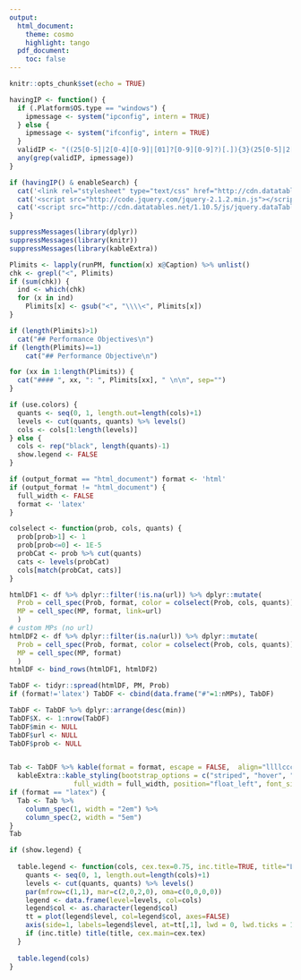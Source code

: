 ```yaml
---
output:
  html_document:
    theme: cosmo
    highlight: tango
  pdf_document:
    toc: false
---
```


<meta charset="UTF-8">
<meta name="google" content="notranslate">
<meta http-equiv="Content-Language" content="en">

```r
knitr::opts_chunk$set(echo = TRUE)
```

```r
havingIP <- function() {
  if (.Platform$OS.type == "windows") {
    ipmessage <- system("ipconfig", intern = TRUE)
  } else {
    ipmessage <- system("ifconfig", intern = TRUE)
  }
  validIP <- "((25[0-5]|2[0-4][0-9]|[01]?[0-9][0-9]?)[.]){3}(25[0-5]|2[0-4][0-9]|[01]?[0-9][0-9]?)"
  any(grep(validIP, ipmessage))
}

if (havingIP() & enableSearch) {
  cat('<link rel="stylesheet" type="text/css" href="http://cdn.datatables.net/1.10.5/css/jquery.dataTables.min.css">')
  cat('<script src="http://code.jquery.com/jquery-2.1.2.min.js"></script>')
  cat('<script src="http://cdn.datatables.net/1.10.5/js/jquery.dataTables.min.js"></script>')
}

```

<script type="text/javascript">
         $(document).ready(function() {
             $("table").DataTable({
               "aLengthMenu": [[50, 75, 100, -1], [50, 75, 100, "All"]],
               "iDisplayLength": 50
             });
         } );
         
</script>

```r
suppressMessages(library(dplyr))
suppressMessages(library(knitr))
suppressMessages(library(kableExtra))

Plimits <- lapply(runPM, function(x) x@Caption) %>% unlist()
chk <- grepl("<", Plimits)
if (sum(chk)) {
  ind <- which(chk)  
  for (x in ind)
    Plimits[x] <- gsub("<", "\\\\<", Plimits[x])
}

if (length(Plimits)>1)
  cat("## Performance Objectives\n")
if (length(Plimits)==1)
    cat("## Performance Objective\n")

for (xx in 1:length(Plimits)) {
  cat("#### ", xx, ": ", Plimits[xx], " \n\n", sep="")
}

```

```r
if (use.colors) {
  quants <- seq(0, 1, length.out=length(cols)+1)
  levels <- cut(quants, quants) %>% levels()
  cols <- cols[1:length(levels)]
} else {
  cols <- rep("black", length(quants)-1)
  show.legend <- FALSE
}
```


```r

if (output_format == "html_document") format <- 'html'
if (output_format != "html_document") {
  full_width <- FALSE
  format <- 'latex'
}

colselect <- function(prob, cols, quants) {
  prob[prob>1] <- 1
  prob[prob<=0] <- 1E-5
  probCat <- prob %>% cut(quants) 
  cats <- levels(probCat)
  cols[match(probCat, cats)]
}

htmlDF1 <- df %>% dplyr::filter(!is.na(url)) %>% dplyr::mutate(
  Prob = cell_spec(Prob, format, color = colselect(Prob, cols, quants)),
  MP = cell_spec(MP, format, link=url)
  )
# custom MPs (no url)
htmlDF2 <- df %>% dplyr::filter(is.na(url)) %>% dplyr::mutate(
  Prob = cell_spec(Prob, format, color = colselect(Prob, cols, quants)),
  MP = cell_spec(MP, format)
  )
htmlDF <- bind_rows(htmlDF1, htmlDF2)

TabDF <- tidyr::spread(htmlDF, PM, Prob)
if (format!='latex') TabDF <- cbind(data.frame("#"=1:nMPs), TabDF)

TabDF <- TabDF %>% dplyr::arrange(desc(min))
TabDF$X. <- 1:nrow(TabDF)
TabDF$min <- NULL
TabDF$url <- NULL
TabDF$prob <- NULL


Tab <- TabDF %>% kable(format = format, escape = FALSE,  align="llllcccclll") %>%
  kableExtra::kable_styling(bootstrap_options = c("striped", "hover", "condensed", "responsive"),
                full_width = full_width, position="float_left", font_size = font_size)
if (format == "latex") {
  Tab <- Tab %>%
    column_spec(1, width = "2em") %>%
    column_spec(2, width = "5em")
}
Tab 

```


```r
if (show.legend) {
  
  table.legend <- function(cols, cex.tex=0.75, inc.title=TRUE, title="Legend") {
    quants <- seq(0, 1, length.out=length(cols)+1) 
    levels <- cut(quants, quants) %>% levels()
    par(mfrow=c(1,1), mar=c(2,0,2,0), oma=c(0,0,0,0))
    legend <- data.frame(level=levels, col=cols)
    legend$col <- as.character(legend$col)
    tt = plot(legend$level, col=legend$col, axes=FALSE)
    axis(side=1, labels=legend$level, at=tt[,1], lwd = 0, lwd.ticks = 1, cex.axis=cex.tex)
    if (inc.title) title(title, cex.main=cex.tex)
  }
  
  table.legend(cols)
}
```






  